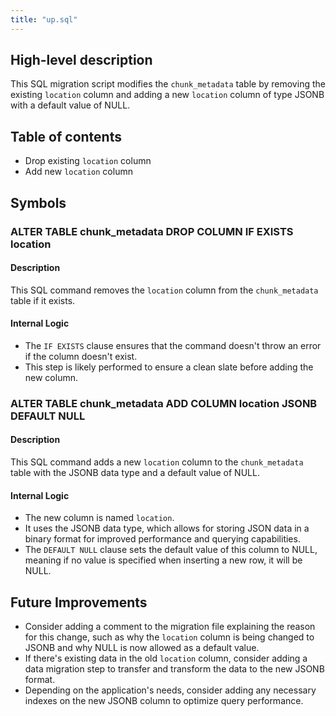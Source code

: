 ```yaml
---
title: "up.sql"
---
```


## High-level description
This SQL migration script modifies the `chunk_metadata` table by removing the existing `location` column and adding a new `location` column of type JSONB with a default value of NULL.

## Table of contents
- Drop existing `location` column
- Add new `location` column

## Symbols

### ALTER TABLE chunk_metadata DROP COLUMN IF EXISTS location
#### Description
This SQL command removes the `location` column from the `chunk_metadata` table if it exists.

#### Internal Logic
- The `IF EXISTS` clause ensures that the command doesn't throw an error if the column doesn't exist.
- This step is likely performed to ensure a clean slate before adding the new column.

### ALTER TABLE chunk_metadata ADD COLUMN location JSONB DEFAULT NULL
#### Description
This SQL command adds a new `location` column to the `chunk_metadata` table with the JSONB data type and a default value of NULL.

#### Internal Logic
- The new column is named `location`.
- It uses the JSONB data type, which allows for storing JSON data in a binary format for improved performance and querying capabilities.
- The `DEFAULT NULL` clause sets the default value of this column to NULL, meaning if no value is specified when inserting a new row, it will be NULL.

## Future Improvements
- Consider adding a comment to the migration file explaining the reason for this change, such as why the `location` column is being changed to JSONB and why NULL is now allowed as a default value.
- If there's existing data in the old `location` column, consider adding a data migration step to transfer and transform the data to the new JSONB format.
- Depending on the application's needs, consider adding any necessary indexes on the new JSONB column to optimize query performance.
